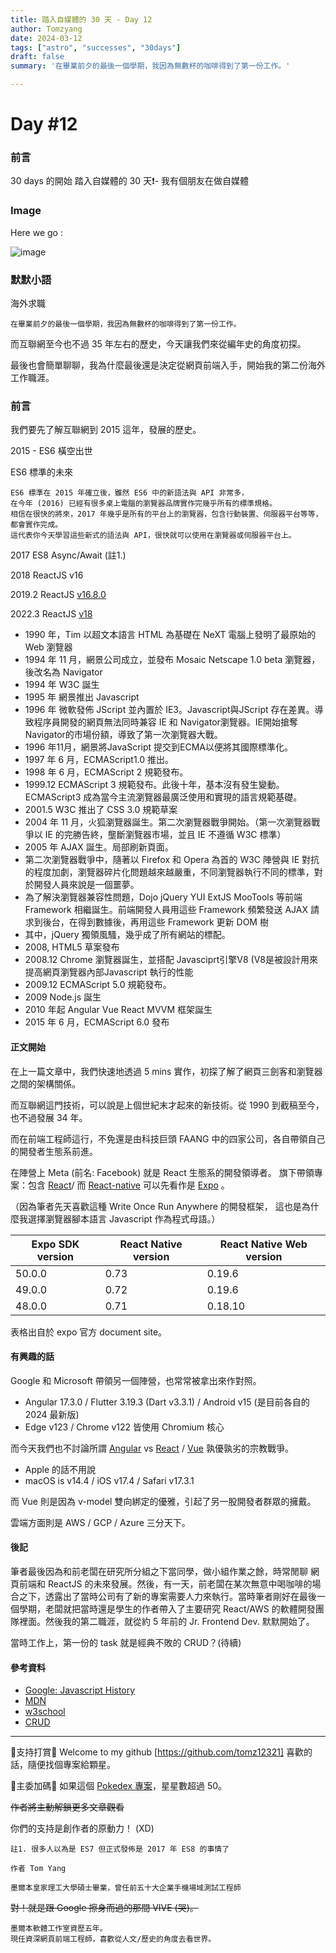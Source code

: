 ```yaml
---
title: 踏入自媒體的 30 天 - Day 12
author: Tomzyang
date: 2024-03-12
tags: ["astro", "successes", "30days"]
draft: false
summary: '在畢業前夕的最後一個學期，我因為無數杯的咖啡得到了第一份工作。'

---
```


# Day #12

### 前言
30 days 的開始
踏入自媒體的 30 天❗️- 我有個朋友在做自媒體

### Image
Here we go :


![image](/static/images/hereWeGo.jpg)

### 默默小語

海外求職

```
在畢業前夕的最後一個學期，我因為無數杯的咖啡得到了第一份工作。
```

而互聯網至今也不過 35 年左右的歷史，今天讓我們來從編年史的角度初探。

最後也會簡單聊聊，我為什麼最後還是決定從網頁前端入手，開始我的第二份海外工作職涯。

### 前言

我們要先了解互聯網到 2015 這年，發展的歷史。

2015 - ES6 橫空出世

ES6 標準的未來
```
ES6 標準在 2015 年確立後，雖然 ES6 中的新語法與 API 非常多，
在今年 (2016) 已經有很多桌上電腦的瀏覽器品牌實作完幾乎所有的標準規格。
相信在很快的將來，2017 年幾乎是所有的平台上的瀏覽器，包含行動裝置、伺服器平台等等，都會實作完成。
這代表你今天學習這些新式的語法與 API，很快就可以使用在瀏覽器或伺服器平台上。
```

2017 ES8 Async/Await (註1.)

2018 ReactJS v16

2019.2 ReactJS [v16.8.0](https://legacy.reactjs.org/blog/2019/02/06/react-v16.8.0.html)

2022.3 ReactJS [v18](https://react.dev/blog/2022/03/29/react-v18)

- 1990 年，Tim 以超文本語言 HTML 為基礎在 NeXT 電腦上發明了最原始的 Web 瀏覽器
- 1994 年 11 月，網景公司成立，並發布 Mosaic Netscape 1.0 beta 瀏覽器，後改名為 Navigator
- 1994 年 W3C 誕生
- 1995 年 網景推出 Javascript
- 1996 年 微軟發佈 JScript 並內置於 IE3。Javascript與JScript 存在差異。導致程序員開發的網頁無法同時兼容 IE 和 Navigator瀏覽器。IE開始搶奪Navigator的市場份額，導致了第一次瀏覽器大戰。
- 1996 年11月，網景將JavaScript 提交到ECMA以便將其國際標準化。
- 1997 年 6 月，ECMAScript1.0 推出。
- 1998 年 6 月，ECMAScript 2 規範發布。
- 1999.12 ECMAScript 3 規範發布。此後十年，基本沒有發生變動。ECMAScript3 成為當今主流瀏覽器最廣泛使用和實現的語言規範基礎。
- 2001.5 W3C 推出了 CSS 3.0 規範草案
- 2004 年 11 月，火狐瀏覽器誕生。第二次瀏覽器戰爭開始。（第一次瀏覽器戰爭以 IE 的完勝告終，壟斷瀏覽器市場，並且 IE 不遵循 W3C 標準）
- 2005 年 AJAX 誕生。局部刷新頁面。
- 第二次瀏覽器戰爭中，隨著以 Firefox 和 Opera 為首的 W3C 陣營與 IE 對抗的程度加劇，瀏覽器碎片化問題越來越嚴重，不同瀏覽器執行不同的標準，對於開發人員來說是一個噩夢。
- 為了解決瀏覽器兼容性問題，Dojo jQuery YUI ExtJS MooTools 等前端 Framework 相繼誕生。前端開發人員用這些 Framework 頻繁發送 AJAX 請求到後台，在得到數據後，再用這些 Framework 更新 DOM 樹
- 其中，jQuery 獨領風騷，幾乎成了所有網站的標配。
- 2008, HTML5 草案發布
- 2008.12 Chrome 瀏覽器誕生，並搭配 Javasciprt引擎V8 (V8是被設計用來提高網頁瀏覽器內部Javascript 執行的性能
- 2009.12 ECMAScript 5.0 規範發布。
- 2009 Node.js 誕生
- 2010 年起 Angular Vue React MVVM 框架誕生
- 2015 年 6 月，ECMAScript 6.0 發布

#### 正文開始

在上一篇文章中，我們快速地透過 5 mins 實作，初探了解了網頁三劍客和瀏覽器之間的架構關係。

而互聯網這門技術，可以說是上個世紀末才起來的新技術。從 1990 到截稿至今，也不過發展 34 年。

而在前端工程師這行，不免還是由科技巨頭 FAANG 中的四家公司，各自帶領自己的開發者生態系前進。

在陣營上 Meta (前名: Facebook) 就是 React 生態系的開發領導者。
旗下帶領專案：包含 [React](https://github.com/facebook/react)/ 而 [React-native](https://github.com/facebook/react-native) 可以先看作是 [Expo](https://github.com/expo) 。

（因為筆者先天喜歡這種 Write Once Run Anywhere 的開發框架，
這也是為什麼我選擇瀏覽器腳本語言 Javascript 作為程式母語。）

| Expo SDK version | React Native version | React Native Web version |
| - | - | - |
| 50.0.0 | 0.73 | 0.19.6  |
| 49.0.0 | 0.72 | 0.19.6  |
| 48.0.0 | 0.71 | 0.18.10 |

表格出自於 expo 官方 document site。

#### 有興趣的話
Google 和 Microsoft 帶領另一個陣營，也常常被拿出來作對照。

- Angular 17.3.0 / Flutter 3.19.3 (Dart v3.3.1) / Android v15 (是目前各自的 2024 最新版) 
- Edge v123 / Chrome v122 皆使用 Chromium 核心

而今天我們也不討論所謂 [Angular](https://angular.io/docs) vs [React](https://react.dev/) / [Vue](https://vuejs.org/guide/introduction.html) 孰優孰劣的宗教戰爭。

- Apple 的話不用說
- macOS is v14.4 / iOS v17.4 / Safari v17.3.1 

而 Vue 則是因為 v-model 雙向綁定的優雅，引起了另一股開發者群眾的擁戴。

雲端方面則是 AWS / GCP / Azure 三分天下。

#### 後記

筆者最後因為和前老闆在研究所分組之下當同學，做小組作業之餘，時常閒聊 網頁前端和 ReactJS 的未來發展。然後，有一天，前老闆在某次無意中喝咖啡的場合之下，透露出了當時公司有了新的專案需要人力來執行。當時筆者剛好在最後一個學期，老闆就把當時還是學生的作者帶入了主要研究 React/AWS 的軟體開發團隊裡面。然後我的第二職涯，就從約 5 年前的 Jr. Frontend Dev. 默默開始了。

當時工作上，第一份的 task 就是經典不敗的 CRUD？(待續)

#### 參考資料
- [Google: Javascript History](https://www.google.com/search?q=javascript+history)
- [MDN](https://developer.mozilla.org/en-US/)
- [w3school](https://www.w3schools.com/js/js_intro.asp)
- [CRUD](https://developer.mozilla.org/en-US/docs/Glossary/CRUD)

---
🔻支持打賞🔻
Welcome to my github [https://github.com/tomz12321]
喜歡的話，隨便找個專案給顆星。

🔻主委加碼🔻
如果這個 [Pokedex 專案](https://github.com/tomz12321/Pokemon-practice-app])，星星數超過 50。

<strike> 作者將主動解鎖更多文章觀看 </strike>

你們的支持是創作者的原動力！ (XD)

```
註1. 很多人以為是 ES7 但正式發佈是 2017 年 ES8 的事情了
```

```
作者 Tom Yang

墨爾本皇家理工大學碩士畢業，曾任前五十大企業手機場域測試工程師
```
<strike> 對！就是跟 Google 擦身而過的那間 VIVE (哭)。</strike>
```
墨爾本軟體工作室資歷五年。
現任資深網頁前端工程師，喜歡從人文/歷史的角度去看世界。
```
